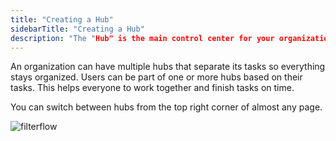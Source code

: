 ```yaml
---
title: "Creating a Hub"
sidebarTitle: "Creating a Hub"
description: "The "Hub" is the main control center for your organizational tasks. It is usually the central place in your organization where field users start their day, such as the warehouse, office, or delivery center."
---
```


An organization can have multiple hubs that separate its tasks so everything stays organized. Users can be part of one or more hubs based on their tasks. This helps everyone to work together and finish tasks on time.

You can switch between hubs from the top right corner of almost any page.

![filterflow](https://t3837933.p.clickup-attachments.com/t3837933/076cb89b-207f-4b6f-a140-9a5050b306c8/image.png)
